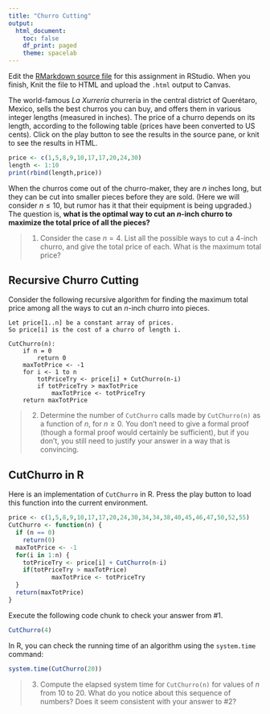 ```yaml
---
title: "Churro Cutting"
output:
  html_document:
    toc: false
    df_print: paged
    theme: spacelab
---
```


Edit the [RMarkdown source file](07churrocutting.Rmd) for this assignment in RStudio. When you finish, Knit the file to HTML and upload the `.html` output to Canvas.

The world-famous *La Xurrería* churrería in the central district of Querétaro, Mexico, sells the best churros you can buy, and offers them in various integer lengths (measured in inches). The price of a churro depends on its length, according to the following table (prices have been converted to US cents). Click on the play button to see the results in the source pane, or knit to see the results in HTML.

```r
price <- c(1,5,8,9,10,17,17,20,24,30)
length <- 1:10
print(rbind(length,price))
```

When the churros come out of the churro-maker, they are $n$ inches long, but they can be cut into smaller pieces before they are sold. (Here we will consider $n \leq 10$, but rumor has it that their equipment is being upgraded.) The question is, **what is the optimal way to cut an $n$-inch churro to maximize the total price of all the pieces?**

> 1. Consider the case $n=4$. List all the possible ways to cut a 4-inch churro, and give the total price of each. What is the maximum total price?



## Recursive Churro Cutting

Consider the following recursive algorithm for finding the maximum total price among all the ways to cut an $n$-inch churro into pieces.

```
Let price[1..n] be a constant array of prices.
So price[i] is the cost of a churro of length i.

CutChurro(n):
    if n = 0
        return 0
    maxTotPrice <- -1
    for i <- 1 to n
        totPriceTry <- price[i] + CutChurro(n-i)
        if totPriceTry > maxTotPrice
            maxTotPrice <- totPriceTry 
    return maxTotPrice
```

> 2. Determine the number of `CutChurro` calls made by `CutChurro(n)` as a function of $n$, for $n \geq 0$. You don't need to give a formal proof (though a formal proof would certainly be sufficient), but if you don't, you still need to justify your answer in a way that is convincing.



## CutChurro in R

Here is an implementation of `CutChurro` in R. Press the play button to load this function into the current environment.

```r
price <- c(1,5,8,9,10,17,17,20,24,30,34,34,38,40,45,46,47,50,52,55)
CutChurro <- function(n) {
  if (n == 0)
    return(0)
  maxTotPrice <- -1
  for(i in 1:n) {
    totPriceTry <- price[i] + CutChurro(n-i)
    if(totPriceTry > maxTotPrice)
            maxTotPrice <- totPriceTry 
  }
  return(maxTotPrice)
}
```

Execute the following code chunk to check your answer from #1.

```r
CutChurro(4)
```

In R, you can check the running time of an algorithm using the `system.time` command:

```r
system.time(CutChurro(20))
```

> 3. Compute the elapsed system time for `CutChurro(n)` for values of $n$ from 10 to 20. What do you notice about this sequence of numbers? Does it seem consistent with your answer to #2?



